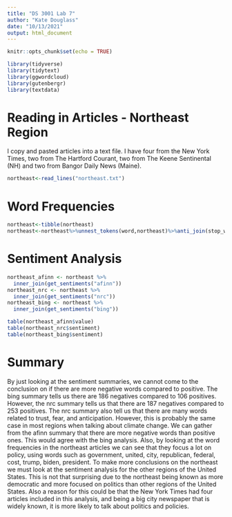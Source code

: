```yaml
---
title: "DS 3001 Lab 7"
author: "Kate Douglass"
date: "10/13/2021"
output: html_document
---
```


```r
knitr::opts_chunk$set(echo = TRUE)
```


```r
library(tidyverse)
library(tidytext)
library(ggwordcloud)
library(gutenbergr)
library(textdata)
```

# Reading in Articles - Northeast Region

I copy and pasted articles into a text file.
I have four from the New York Times, two from The Hartford Courant, two from The Keene Sentinental (NH) and two from Bangor Daily News (Maine).
```r
northeast<-read_lines("northeast.txt")
```

# Word Frequencies

```r
northeast<-tibble(northeast)
northeast<-northeast%>%unnest_tokens(word,northeast)%>%anti_join(stop_words)%>%count(word, sort=TRUE)
```

# Sentiment Analysis

```r
northeast_afinn <- northeast %>%
  inner_join(get_sentiments("afinn"))
northeast_nrc <- northeast %>%
  inner_join(get_sentiments("nrc"))
northeast_bing <- northeast %>%
  inner_join(get_sentiments("bing"))

table(northeast_afinn$value)
table(northeast_nrc$sentiment)
table(northeast_bing$sentiment)
```

# Summary

By just looking at the sentiment summaries, we cannot come to the conclusion on if there are more negative words compared to positive. The bing summary tells us there are 186 negatives compared to 106 positives. However, the nrc summary tells us that there are 187 negatives compared to 253 positives. The nrc summary also tell us that there are many words related to trust, fear, and anticipation. However, this is probably the same case in most regions when talking about climate change. We can gather from the afinn summary that there are more negative words than positive ones. This would agree with the bing analysis. Also, by looking at the word frequencies in the northeast articles we can see that they focus a lot on policy, using words such as government, united, city, republican, federal, cost, trump, biden, president. To make more conclusions on the northeast we must look at the sentiment analysis for the other regions of the United States. This is not that surprising due to the northeast being known as more democratic and more focused on politics than other regions of the United States. Also a reason for this could be that the New York Times had four articles included in this analysis, and being a big city newspaper that is widely known, it is more likely to talk about politics and policies.